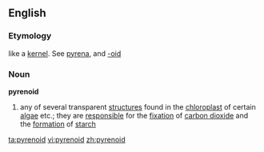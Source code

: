 ==English==
===Etymology===
{{Gr.}} like a [[kernel]]. See [[pyrena]], and [[-oid]]
===Noun===
{{wikipedia}}
'''pyrenoid'''
#{{biology}} any of several transparent [[structure]]s found in the [[chloroplast]] of certain [[algae]] etc.; they are [[responsible]] for the [[fixation]] of [[carbon dioxide]] and the [[formation]] of [[starch]]

[[ta:pyrenoid]]
[[vi:pyrenoid]]
[[zh:pyrenoid]]
